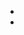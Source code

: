 
* <DisplayChapter chapter='chapter_04' pinpoint='00-20' text='If Statements' />
* <DisplayChapter chapter='chapter_04' pinpoint='00-40' text='Nested if Statements' />